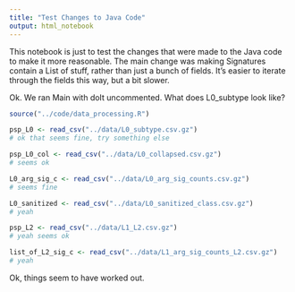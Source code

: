 ```yaml
---
title: "Test Changes to Java Code"
output: html_notebook
---
```


This notebook is just to test the changes that were made to the Java code to make it more reasonable.
The main change was making Signatures contain a List of stuff, rather than just a bunch of fields.
It's easier to iterate through the fields this way, but a bit slower.

Ok. We ran Main with doIt uncommented.
What does L0_subtype look like?

```r
source("../code/data_processing.R")
```

```r
psp_L0 <- read_csv("../data/L0_subtype.csv.gz")
# ok that seems fine, try something else

psp_L0_col <- read_csv("../data/L0_collapsed.csv.gz")
# seems ok

L0_arg_sig_c <- read_csv("../data/L0_arg_sig_counts.csv.gz")
# seems fine

L0_sanitized <- read_csv("../data/L0_sanitized_class.csv.gz")
# yeah

psp_L2 <- read_csv("../data/L1_L2.csv.gz")
# yeah seems ok

list_of_L2_sig_c <- read_csv("../data/L1_arg_sig_counts_L2.csv.gz")
# yeah 

```

Ok, things seem to have worked out.
